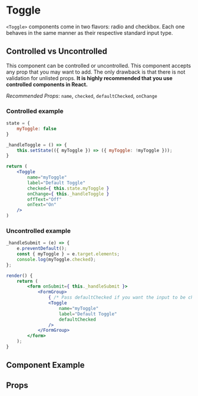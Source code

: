 
# Toggle

`<Toggle>` components come in two flavors: radio and checkbox. Each one behaves in the same manner as their respective standard input type.

## Controlled vs Uncontrolled
This component can be controlled or uncontrolled. This component accepts any prop that you may want to add. The only drawback is that there is not validation for unlisted props. **It is highly recommended that you use controlled components in React.**

*Recommended Props*: `name`, `checked`, `defaultChecked`, `onChange`

### Controlled example
```jsx
state = {
    myToggle: false
}

_handleToggle = () => {
    this.setState(({ myToggle }) => ({ myToggle: !myToggle }));
}

return (
    <Toggle
        name="myToggle"
        label="Default Toggle"
        checked={ this.state.myToggle }
        onChange={ this._handleToggle }
        offText="Off"
        onText="On"
    />
)
```

### Uncontrolled example
```jsx
_handleSubmit = (e) => {
    e.preventDefault();
    const { myToggle } = e.target.elements;
    console.log(myToggle.checked);
};

render() {
    return (
        <form onSubmit={ this._handleSubmit }>
            <FormGroup>
                { /* Pass defaultChecked if you want the input to be checked initially */ }
                <Toggle
                    name="myToggle"
                    label="Default Toggle"
                    defaultChecked
                />
            </FormGroup>
        </form>
    );
}
```

## Component Example
<Story
    id="molecules-toggle--default"
/>

## Props
<Props of={Toggle} />
